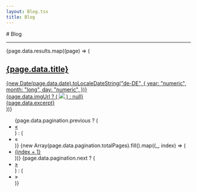 ```yaml
---
layout: Blog.tsx
title: Blog
---
```


<div class="markdown">
  # Blog

  ---
</div>

<div>
  {page.data.results.map((page) => (
    <a href={page.data.url}>
      <div class="card my-4 text-black text-decoration-none">
        <div class="card-header">
          <div class="flex justify-between flex-wrap m-3">
            <h2 class="text-xl font-medium">{page.data.title}</h2>
            <span>
              {new Date(page.data.date).toLocaleDateString("de-DE", {
                year: "numeric",
                month: "long",
                day: "numeric",
              })}
            </span>
          </div>
        </div>
        <div class="card-body">
          {page.data.imgUrl ? (
            <img class="w-full" src={page.data.imgUrl} />
          ) : null}
          <div class="m-3">{page.data.excerpt}</div>
        </div>
      </div>
    </a>
  ))}
</div>

<nav>
  <ul class="pagination">
    {page.data.pagination.previous ? (
      <li class="page-item">
        <a class="page-link" href={`/blog/${page.data.pagination.previous}`}>
          &laquo;
        </a>
      </li>
    ) : (
      <li class="page-item">
        <a class="page-link disabled">&laquo;</a>
      </li>
    )}
    {new Array(page.data.pagination.totalPages).fill().map((_, index) => (
      <li class="page-item">
        <a class="page-link" href={`/blog/page/${index + 1}`}>
          {index + 1}
        </a>
      </li>
    ))}
    {page.data.pagination.next ? (
      <li class="page-item">
        <a class="page-link" href={`/blog/${page.data.pagination.next}`}>
          &raquo;
        </a>
      </li>
    ) : (
      <li class="page-item">
        <a class="page-link disabled">&raquo;</a>
      </li>
    )}
  </ul>
</nav>
